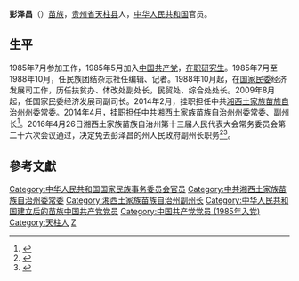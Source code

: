 '''彭泽昌'''（{{bd|1963年|2月||}}）[[苗族|苗族]]，[[贵州省|贵州省]][[天柱县|天柱县]]人，[[中华人民共和国|中华人民共和国]]官员。

==生平==
1985年7月参加工作，1985年5月加入[[中国共产党|中国共产党]]，[[在职研究生|在职研究生]]。1985年7月至1988年10月，任民族团结杂志社任编辑、记者。1988年10月起，在[[国家民委|国家民委]]经济发展司工作，历任扶贫办、体改处副处长，民贸处、综合处处长。2009年8月起，任国家民委经济发展司副司长。2014年2月，挂职担任中共[[湘西土家族苗族自治州|湘西土家族苗族自治州]]州委常委。2014年4月，挂职担任中共湘西土家族苗族自治州州委常委、副州长<ref>{{Cite web |url = http://district.ce.cn/newarea/sddy/201405/09/t20140509_2792949.shtml |title = 彭泽昌任湘西州委常委、副州长 |author =  |date = 2014-05-09 |publisher = 中国经济网 |language =  |accessdate =  |quote =  |archive-date = 2017-10-15 |archive-url = https://web.archive.org/web/20171015095159/http://district.ce.cn/newarea/sddy/201405/09/t20140509_2792949.shtml |dead-url = no }}</ref>。2016年4月26日湘西土家族苗族自治州第十三届人民代表大会常务委员会第二十六次会议通过，决定免去彭泽昌的州人民政府副州长职务<ref>{{Cite web |url = http://www.hnxxrd.gov.cn/rsrm/201604/t20160428_208293.html |title = 湘西州人民代表大会常务委员会决定任免名单 |author =  |date = 2016-04-28 |publisher = 湘西土家族苗族自治州人民代表大会常务委员会 |language =  |accessdate =  |quote =  |archive-date = 2017-10-15 |archive-url = https://web.archive.org/web/20171015150102/http://www.hnxxrd.gov.cn/rsrm/201604/t20160428_208293.html |dead-url = no }}</ref><ref>{{Cite web  |url =http://www.cq.xinhuanet.com/2017-06/15/c_1121147860.htm  |title =国家民委经济发展司副司长彭泽昌同志讲话  |author =  |date =2017-06-15  |publisher =新华网  |language =  |accessdate =  |quote =  |archive-url =https://web.archive.org/web/20171015145845/http://www.cq.xinhuanet.com/2017-06/15/c_1121147860.htm  |archive-date =2017-10-15  |dead-url =yes  }}</ref>。

==參考文獻==
{{reflist}}

{{DEFAULTSORT:Peng}}
[[Category:中华人民共和国国家民族事务委员会官员|Category:中华人民共和国国家民族事务委员会官员]]
[[Category:中共湘西土家族苗族自治州委常委|Category:中共湘西土家族苗族自治州委常委]]
[[Category:湘西土家族苗族自治州副州长|Category:湘西土家族苗族自治州副州长]]
[[Category:中华人民共和国建立后的苗族中国共产党党员|Category:中华人民共和国建立后的苗族中国共产党党员]]
[[Category:中国共产党党员_(1985年入党)|Category:中国共产党党员 (1985年入党)]]
[[Category:天柱人|Category:天柱人]]
[[Category:彭姓|Z]]